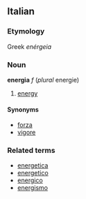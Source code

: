 ==Italian==
===Etymology===
Greek ''enérgeia''
===Noun===
'''energia''' ''f'' (''plural'' energie)

# [[energy]]

====Synonyms====
*[[forza]]
*[[vigore]]

===Related terms===
*[[energetica]]
*[[energetico]]
*[[energico]]
*[[energismo]]